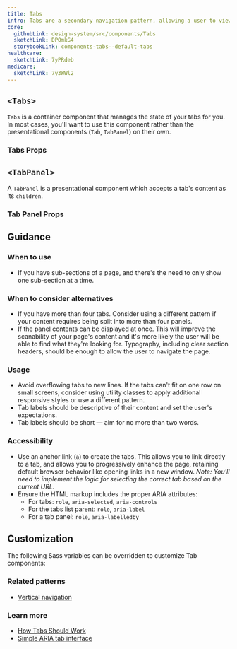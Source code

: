 ```yaml
---
title: Tabs
intro: Tabs are a secondary navigation pattern, allowing a user to view only the content they're interested in. They build upon a real world metaphor, and the selected state simulates a folder being physically in front of others in the group.
core:
  githubLink: design-system/src/components/Tabs
  sketchLink: DPQmkG4
  storybookLink: components-tabs--default-tabs
healthcare:
  sketchLink: 7yPRdeb
medicare:
  sketchLink: 7y3WWl2
---
```



## `<Tabs>`

`Tabs` is a container component that manages the state of your tabs for you. In most cases, you'll want to use this component rather than the presentational components (`Tab`, `TabPanel`) on their own.

<StorybookExample
  componentName="tabs"
  storyId="components-tabs--default-tabs"
  minHeight={400}
/>

### Tabs Props

<PropTable componentName="Tabs" />

## `<TabPanel>`

A `TabPanel` is a presentational component which accepts a tab's content as its `children`.

### Tab Panel Props

<PropTable componentName="TabPanel" />

## Guidance

### When to use

- If you have sub-sections of a page, and there's the need to only show one sub-section at a time.

### When to consider alternatives

- If you have more than four tabs. Consider using a different pattern if your content requires being split into more than four panels.
- If the panel contents can be displayed at once. This will improve the scanability of your page's content and it's more likely the user will be able to find what they're looking for. Typography, including clear section headers, should be enough to allow the user to navigate the page.

### Usage

- Avoid overflowing tabs to new lines. If the tabs can't fit on one row on small screens, consider using utility classes to apply additional responsive styles or use a different pattern.
- Tab labels should be descriptive of their content and set the user's expectations.
- Tab labels should be short — aim for no more than two words.

### Accessibility

- Use an anchor link (`a`) to create the tabs. This allows you to link directly to a tab, and allows you to progressively enhance the page, retaining default browser behavior like opening links in a new window. _Note: You'll need to implement the logic for selecting the correct tab based on the current URL._
- Ensure the HTML markup includes the proper ARIA attributes:
  - For tabs: `role`, `aria-selected`, `aria-controls`
  - For the tabs list parent: `role`, `aria-label`
  - For a tab panel: `role`, `aria-labelledby`

## Customization

The following Sass variables can be overridden to customize Tab components:

<ComponentThemeOptions
  componentname="tabs"
/>

### Related patterns

- [Vertical navigation](/components/vertical-nav/)

### Learn more

- [How Tabs Should Work](https://24ways.org/2015/how-tabs-should-work/)
- [Simple ARIA tab interface](http://heydonworks.com/practical_aria_examples/#tab-interface)
